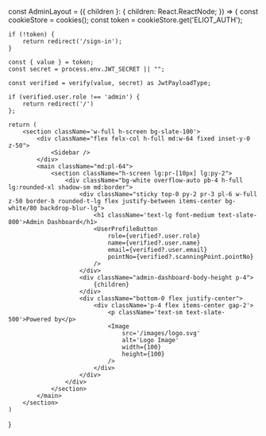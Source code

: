 

const AdminLayout = ({
    children
}: {
    children: React.ReactNode;
}) => {
    const cookieStore = cookies();
    const token = cookieStore.get('ELIOT_AUTH');

    if (!token) {
        return redirect('/sign-in');
    }

    const { value } = token;
    const secret = process.env.JWT_SECRET || "";

    const verified = verify(value, secret) as JwtPayloadType;

    if (verified.user.role !== 'admin') {
        return redirect('/')
    };

    return (
        <section className='w-full h-screen bg-slate-100'>
            <div className="flex felx-col h-full md:w-64 fixed inset-y-0 z-50">
                <Sidebar />
            </div>
            <main className="md:pl-64">
                <section className="h-screen lg:pr-[10px] lg:py-2">
                    <div className="bg-white overflow-auto pb-4 h-full lg:rounded-xl shadow-sm md:border">
                        <div className="sticky top-0 py-2 pr-3 pl-6 w-full z-50 border-b rounded-t-lg flex justify-between items-center bg-white/80 backdrop-blur-lg">
                            <h1 className='text-lg font-medium text-slate-800'>Admin Dashboard</h1>
                            <UserProfileButton
                                role={verified?.user.role}
                                name={verified?.user.name}
                                email={verified?.user.email}
                                pointNo={verified?.scanningPoint.pointNo}
                            />
                        </div>
                        <div className="admin-dashboard-body-height p-4">
                            {children}
                        </div>
                        <div className="bottom-0 flex justify-center">
                            <div className='p-4 flex items-center gap-2'>
                                <p className='text-sm text-slate-500'>Powered by</p>
                                <Image
                                    src='/images/logo.svg'
                                    alt='Logo Image'
                                    width={100}
                                    height={100}
                                />
                            </div>
                        </div>
                    </div>
                </section>
            </main>
        </section>
    )
}
